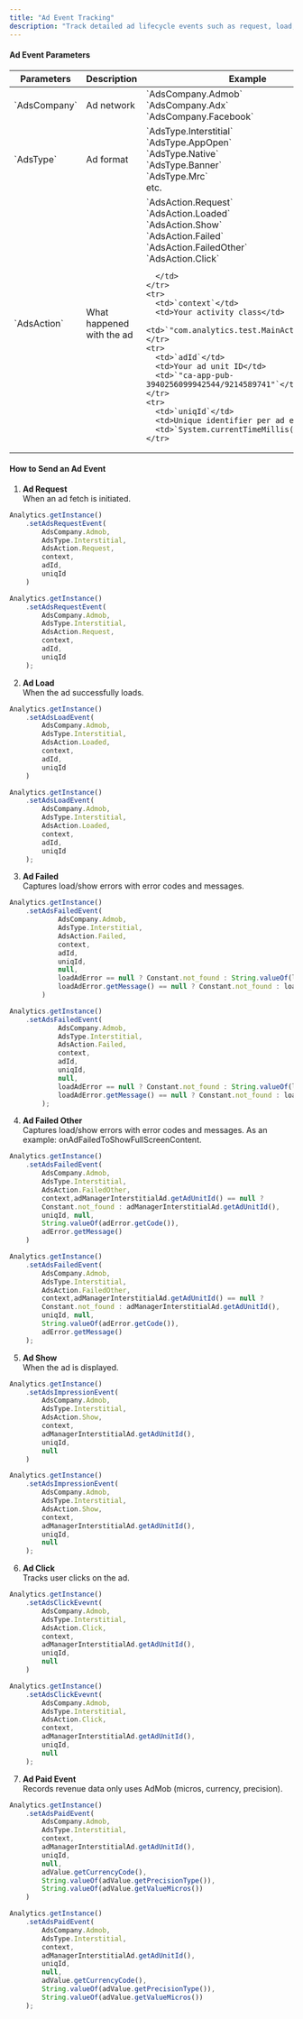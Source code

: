 ```yaml
---
title: "Ad Event Tracking"
description: "Track detailed ad lifecycle events such as request, load, show, click, failure, and revenue. These events help measure ad performance and optimize monetization across different ad networks."
---
```


#### Ad Event Parameters <br/>

<table class="ad-event-table">
  <thead>
    <tr>
      <th>Parameters</th>
      <th>Description</th>
      <th>Example</th>
    </tr>
  </thead>
  <tbody>
    <tr>
      <td>`AdsCompany`</td>
      <td>Ad network</td>
      <td class="third">
        <div>`AdsCompany.Admob`</div>
        <div>`AdsCompany.Adx`</div>
        <div>`AdsCompany.Facebook`</div>
      </td>
    </tr>
    <tr>
      <td>`AdsType`</td>
      <td>Ad format</td>
      <td class="third">
        <div>
         <div>`AdsType.Interstitial`</div>
         <div>`AdsType.AppOpen`</div>
        </div>
        <div>`AdsType.Native`</div>
        <div> 
           <div>`AdsType.Banner`</div>
           <div>`AdsType.Mrc`</div>
         </div>
         etc.
      </td>
    </tr>
    <tr>
      <td>`AdsAction`</td>
      <td>What happened with the ad</td>
      <td class="third">
      <div>
         <div>`AdsAction.Request`</div>
         <div>`AdsAction.Loaded`</div>
         <div>`AdsAction.Show`</div>
        </div>
        <div>`AdsAction.Failed`</div>
        <div> 
           <div>`AdsAction.FailedOther`</div>
           <div>`AdsAction.Click`</div>
         </div>
      
      </td>
    </tr>
    <tr>
      <td>`context`</td>
      <td>Your activity class</td>
      <td>`"com.analytics.test.MainActivity"`</td>
    </tr>
    <tr>
      <td>`adId`</td>
      <td>Your ad unit ID</td>
      <td>`"ca-app-pub-3940256099942544/9214589741"`</td>
    </tr>
    <tr>
      <td>`uniqId`</td>
      <td>Unique identifier per ad event</td>
      <td>`System.currentTimeMillis()`</td>
    </tr>
  </tbody>
</table>

#### How to Send an Ad Event


1. **Ad Request**  
   When an ad fetch is initiated.

<CodeGroup>

```javascript Kotlin
Analytics.getInstance()
    .setAdsRequestEvent(
        AdsCompany.Admob,
        AdsType.Interstitial,
        AdsAction.Request,
        context,
        adId,
        uniqId
    )
```

```javascript Java
Analytics.getInstance()
    .setAdsRequestEvent(
        AdsCompany.Admob,
        AdsType.Interstitial,
        AdsAction.Request,
        context,
        adId,
        uniqId
    );
```

</CodeGroup>

2. **Ad Load**  
   When the ad successfully loads.
   
<CodeGroup>

```javascript Kotlin
Analytics.getInstance()
    .setAdsLoadEvent(
        AdsCompany.Admob,
        AdsType.Interstitial,
        AdsAction.Loaded,
        context,
        adId,
        uniqId
    )
```

```javascript Java
Analytics.getInstance()
    .setAdsLoadEvent(
        AdsCompany.Admob,
        AdsType.Interstitial,
        AdsAction.Loaded,
        context,
        adId,
        uniqId
    );
```

</CodeGroup>

3. **Ad Failed**  
   Captures load/show errors with error codes and messages.

<CodeGroup>

```javascript Kotlin
Analytics.getInstance()
    .setAdsFailedEvent(
            AdsCompany.Admob,
            AdsType.Interstitial, 
            AdsAction.Failed,
            context,
            adId,
            uniqId,
            null,
            loadAdError == null ? Constant.not_found : String.valueOf(loadAdError.getCode()),
            loadAdError.getMessage() == null ? Constant.not_found : loadAdError.getMessage()
        )
```

```javascript Java
Analytics.getInstance()
    .setAdsFailedEvent(
            AdsCompany.Admob,
            AdsType.Interstitial, 
            AdsAction.Failed,
            context,
            adId,
            uniqId,
            null,
            loadAdError == null ? Constant.not_found : String.valueOf(loadAdError.getCode()),
            loadAdError.getMessage() == null ? Constant.not_found : loadAdError.getMessage()
        );
```

</CodeGroup>
   

4. **Ad Failed Other**  
   Captures load/show errors with error codes and messages. As an example: onAdFailedToShowFullScreenContent.

<CodeGroup>

```javascript Kotlin
Analytics.getInstance()
    .setAdsFailedEvent(
        AdsCompany.Admob,
        AdsType.Interstitial,
        AdsAction.FailedOther,
        context,adManagerInterstitialAd.getAdUnitId() == null ?
        Constant.not_found : adManagerInterstitialAd.getAdUnitId(),
        uniqId, null,
        String.valueOf(adError.getCode()),
        adError.getMessage()
    )
```

```javascript Java
Analytics.getInstance()
    .setAdsFailedEvent(
        AdsCompany.Admob,
        AdsType.Interstitial,
        AdsAction.FailedOther,
        context,adManagerInterstitialAd.getAdUnitId() == null ?
        Constant.not_found : adManagerInterstitialAd.getAdUnitId(),
        uniqId, null,
        String.valueOf(adError.getCode()),
        adError.getMessage()
    );
```

</CodeGroup>


5. **Ad Show**  
  When the ad is displayed.

<CodeGroup>

```javascript Kotlin
Analytics.getInstance()
    .setAdsImpressionEvent(
        AdsCompany.Admob,
        AdsType.Interstitial,
        AdsAction.Show,
        context,
        adManagerInterstitialAd.getAdUnitId(),
        uniqId,
        null
    )
```

```javascript Java
Analytics.getInstance()
    .setAdsImpressionEvent(
        AdsCompany.Admob,
        AdsType.Interstitial,
        AdsAction.Show,
        context,
        adManagerInterstitialAd.getAdUnitId(),
        uniqId,
        null
    );
```

</CodeGroup>


6. **Ad Click**  
   Tracks user clicks on the ad.
  
<CodeGroup>

```javascript Kotlin
Analytics.getInstance()
    .setAdsClickEvevnt(
        AdsCompany.Admob,
        AdsType.Interstitial,
        AdsAction.Click,
        context,
        adManagerInterstitialAd.getAdUnitId(),
        uniqId,
        null
    )
```

```javascript Java
Analytics.getInstance()
    .setAdsClickEvevnt(
        AdsCompany.Admob,
        AdsType.Interstitial,
        AdsAction.Click,
        context,
        adManagerInterstitialAd.getAdUnitId(),
        uniqId,
        null
    );
```

</CodeGroup>


7. **Ad Paid Event**  
   Records revenue data only uses AdMob (micros, currency, precision).

<CodeGroup>

```javascript Kotlin
Analytics.getInstance()
    .setAdsPaidEvent(
        AdsCompany.Admob,
        AdsType.Interstitial,
        context,
        adManagerInterstitialAd.getAdUnitId(),
        uniqId,
        null,
        adValue.getCurrencyCode(),
        String.valueOf(adValue.getPrecisionType()),
        String.valueOf(adValue.getValueMicros())
    )
```

```javascript Java
Analytics.getInstance()
    .setAdsPaidEvent(
        AdsCompany.Admob,
        AdsType.Interstitial,
        context,
        adManagerInterstitialAd.getAdUnitId(),
        uniqId,
        null,
        adValue.getCurrencyCode(),
        String.valueOf(adValue.getPrecisionType()),
        String.valueOf(adValue.getValueMicros())
    );
```

</CodeGroup>